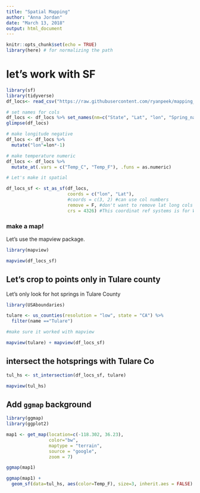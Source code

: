 ```yaml
---
title: "Spatial Mapping"
author: "Anna Jordan"
date: "March 13, 2018"
output: html_document
---
```


```r
knitr::opts_chunk$set(echo = TRUE)
library(here) # for normalizing the path

```

# let's work with SF 

```r
library(sf) 
library(tidyverse)
df_locs<- read_csv("https://raw.githubusercontent.com/ryanpeek/mapping_in_R/master/data/hotsprings_CA.csv")

# set names for cols
df_locs <- df_locs %>% set_names(nm=c("State", "Lat", "lon", "Spring_name", "Temp_C", "Temp_F", "Area", "USGS_Quad"))
glimpse(df_locs)

# make longitude negative
df_locs <- df_locs %>% 
  mutate("lon"=lon*-1)

# make temperature numeric
df_locs <- df_locs %>% 
  mutate_at(.vars = c("Temp_C", "Temp_F"), .funs = as.numeric)

# Let's make it spatial

df_locs_sf <- st_as_sf(df_locs,
                       coords = c("lon", "Lat"),
                       #coords = c(3, 2) #can use col numbers
                       remove = F, #don't want to remove lat long cols from dataframe
                       crs = 4326) #This coordinat ref systems is for WGS 84 projection

```

### make a map!

Let's use the mapview package. 

```r
library(mapview)

mapview(df_locs_sf)
```

## Let's crop to points only in Tulare county

Let's only look for hot springs in Tulare County

```r
library(USAboundaries)

tulare <- us_counties(resolution = "low", state = "CA") %>% 
  filter(name =="Tulare")

#make sure it worked with mapview

mapview(tulare) + mapview(df_locs_sf)


```

## intersect the hotsprings with Tulare Co

```r
tul_hs <- st_intersection(df_locs_sf, tulare)

mapview(tul_hs)
```

## Add `ggmap` background 

```r
library(ggmap)
library(ggplot2) 

map1 <- get_map(location=c(-118.302, 36.23),
                color="bw",
                maptype = "terrain",
                source = "google", 
                zoom = 7)

ggmap(map1)

ggmap(map1) +
  geom_sf(data=tul_hs, aes(color=Temp_F), size=3, inherit.aes = FALSE)

```








